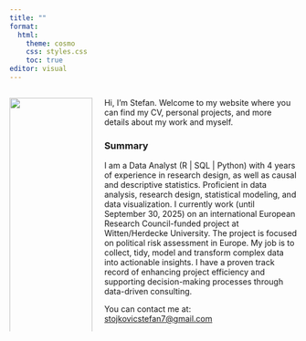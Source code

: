 ```yaml
---
title: ""
format: 
  html:
    theme: cosmo
    css: styles.css
    toc: true
editor: visual
---
```


::::: columns
::: {.column width="30%"}
![](my_picture.png){.circular width="100%"}
:::

::: {.column width="70%"}
Hi, I’m Stefan. Welcome to my website where you can find my CV, personal projects, and more details about my work and myself.

### Summary

I am a Data Analyst (R \| SQL \| Python) with 4 years of experience in research design, as well as causal and descriptive statistics. Proficient in data analysis, research design, statistical modeling, and data visualization. I currently work (until September 30, 2025) on an international European Research Council-funded project at Witten/Herdecke University. The project is focused on political risk assessment in Europe. My job is to collect, tidy, model and transform complex data into actionable insights. I have a proven track record of enhancing project efficiency and supporting decision-making processes through data-driven consulting.

You can contact me at: [stojkovicstefan7\@gmail.com](mailto:stojkovicstefan7@gmail.com)
:::
:::::
